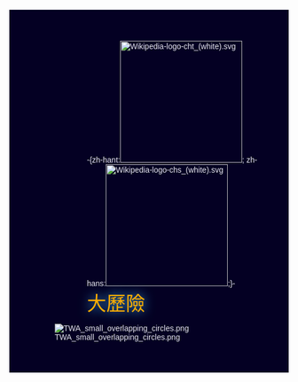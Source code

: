 <noinclude>
</noinclude><noinclude><div style="background-color: #040023; color: #E9E9F0; font-family: 'futura', arial, sans serif; padding: 3em"></noinclude>
<div style="margin-left: 7em">
-{zh-hant:[[File:Wikipedia-logo-cht (white).svg|220px]]; zh-hans:[[File:Wikipedia-logo-chs (white).svg|220px]];}-<br/>
<span style="font-size: 2.5em; color: #FFAE00; text-shadow: #3FB6FF 0 0 20px">大歷險</span>
</div>
[[File:TWA small overlapping circles.png|left|link=Wikipedia:TWA/Portal]]